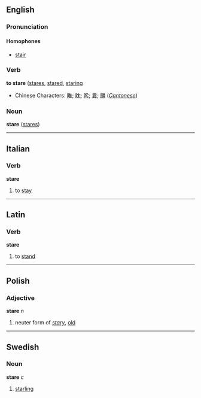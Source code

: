 ==English==
===Pronunciation===
====Homophones====
*[[stair]]

===Verb===
'''to stare''' ([[stares]], [[stared]], [[staring]]

*Chinese Characters: [[睢]]; [[眈]]; [[盻]]; [[睘]]; [[矋]] (''[[Cantonese]]'')

===Noun===
'''stare''' ([[stares]])

----

==Italian==
===Verb===
'''stare'''

# to [[stay]]

----

==Latin==
===Verb===
'''stare'''

# to [[stand]]

----

==Polish==
===Adjective===
'''stare''' ''n''

# neuter form of ''[[stary]]'', [[old]]

----

==Swedish==
===Noun===
'''stare''' ''c''

# [[starling]]
